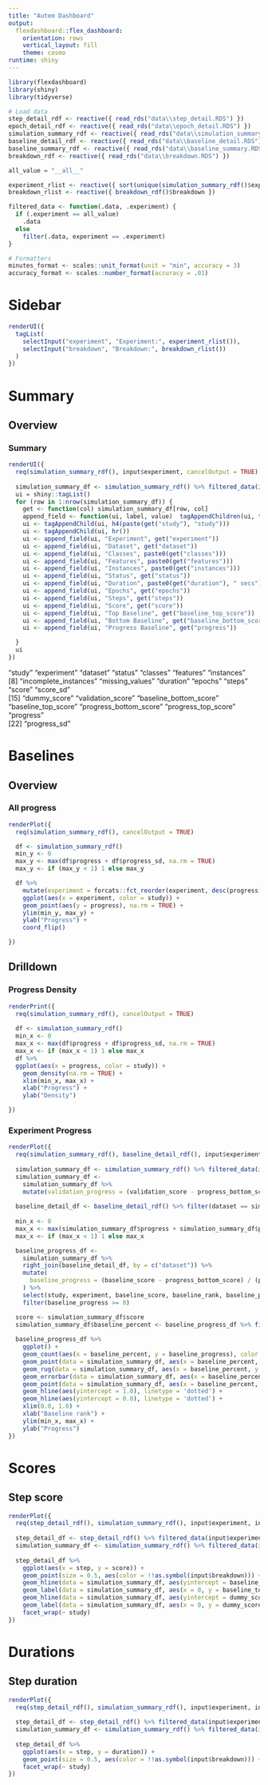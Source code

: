 ---
title: "Autem Dashboard"
output: 
  flexdashboard::flex_dashboard:
    orientation: rows
    vertical_layout: fill
    theme: cosmo
runtime: shiny
---

```{r setup, include=FALSE}
library(flexdashboard)
library(shiny)
library(tidyverse)
```

```{r load, include=FALSE}

# Load data
step_detail_rdf <- reactive({ read_rds("data\\step_detail.RDS") })
epoch_detail_rdf <- reactive({ read_rds("data\\epoch_detail.RDS") })
simulation_summary_rdf <- reactive({ read_rds("data\\simulation_summary.RDS") })
baseline_detail_rdf <- reactive({ read_rds("data\\baseline_detail.RDS") })
baseline_summary_rdf <- reactive({ read_rds("data\\baseline_summary.RDS") })
breakdown_rdf <- reactive({ read_rds("data\\breakdown.RDS") })

all_value = "__all__"

experiment_rlist <- reactive({ sort(unique(simulation_summary_rdf()$experiment)) })
breakdown_rlist <- reactive({ breakdown_rdf()$breakdown })

filtered_data <- function(.data, .experiment) {
  if (.experiment == all_value)
    .data
  else
    filter(.data, experiment == .experiment)
}

# Formatters
minutes_format <- scales::unit_format(unit = "min", accuracy = 3)
accuracy_format <- scales::number_format(accuracy = .01)

```

Sidebar {.sidebar}
=====================================

```{r}

renderUI({
  tagList(
    selectInput("experiment", "Experiment:", experiment_rlist()),
    selectInput("breakdown", "Breakdown:", breakdown_rlist())
  )
})

```

Summary {data-orientation=columns}
=====================================  

Overview
-----------------------------------------------------------------------

### Summary

```{r}

renderUI({
  req(simulation_summary_rdf(), input$experiment, cancelOutput = TRUE)
  
  simulation_summary_df <- simulation_summary_rdf() %>% filtered_data(input$experiment)
  ui = shiny::tagList()
  for (row in 1:nrow(simulation_summary_df)) {
    get <- function(col) simulation_summary_df[row, col]
    append_field <- function(ui, label, value)  tagAppendChildren(ui, tags$label(paste(label, ":")), tags$span(value), tags$br())
    ui <- tagAppendChild(ui, h4(paste(get("study"), "study")))
    ui <- tagAppendChild(ui, hr())
    ui <- append_field(ui, "Experiment", get("experiment"))
    ui <- append_field(ui, "Dataset", get("dataset"))
    ui <- append_field(ui, "Classes", paste0(get("classes")))
    ui <- append_field(ui, "Features", paste0(get("features")))
    ui <- append_field(ui, "Instances", paste0(get("instances")))
    ui <- append_field(ui, "Status", get("status"))
    ui <- append_field(ui, "Duration", paste0(get("duration"), " secs"))
    ui <- append_field(ui, "Epochs", get("epochs"))
    ui <- append_field(ui, "Steps", get("steps"))
    ui <- append_field(ui, "Score", get("score"))
    ui <- append_field(ui, "Top Baseline", get("baseline_top_score"))
    ui <- append_field(ui, "Bottom Baseline", get("baseline_bottom_score"))
    ui <- append_field(ui, "Progress Baseline", get("progress"))

  }
  ui
})

```



"study"                 "experiment"            "dataset"               "status"                "classes"               "features"              "instances"            
 [8] "incomplete_instances"  "missing_values"        "duration"              "epochs"                "steps"                 "score"                 "score_sd"             
[15] "dummy_score"           "validation_score"      "baseline_bottom_score" "baseline_top_score"    "progress_bottom_score" "progress_top_score"    "progress"             
[22] "progress_sd"

Baselines {data-orientation=columns}
=====================================  

Overview
-----------------------------------------------------------------------

### All progress

```{r}

renderPlot({
  req(simulation_summary_rdf(), cancelOutput = TRUE)

  df <- simulation_summary_rdf()
  min_y <- 0
  max_y <- max(df$progress + df$progress_sd, na.rm = TRUE)
  max_y <- if (max_y < 1) 1 else max_y

  df %>%
    mutate(experiment = forcats::fct_reorder(experiment, desc(progress))) %>%
    ggplot(aes(x = experiment, color = study)) +
    geom_point(aes(y = progress), na.rm = TRUE) +
    ylim(min_y, max_y) +
    ylab("Progress") +
    coord_flip()

})

```

Drilldown
-----------------------------------------------------------------------

### Progress Density

```{r}

renderPrint({
  req(simulation_summary_rdf(), cancelOutput = TRUE)
  
  df <- simulation_summary_rdf()
  min_x <- 0
  max_x <- max(df$progress + df$progress_sd, na.rm = TRUE)
  max_x <- if (max_x < 1) 1 else max_x
  df %>%
  ggplot(aes(x = progress, color = study)) +
    geom_density(na.rm = TRUE) +
    xlim(min_x, max_x) +
    xlab("Progress") +
    ylab("Density")

})

```

### Experiment Progress

```{r}

renderPlot({
  req(simulation_summary_rdf(), baseline_detail_rdf(), input$experiment, cancelOutput = TRUE)
  
  simulation_summary_df <- simulation_summary_rdf() %>% filtered_data(input$experiment)
  simulation_summary_df <-
    simulation_summary_df %>%
    mutate(validation_progress = (validation_score - progress_bottom_score) / (progress_top_score - progress_bottom_score))
  
  baseline_detail_df <- baseline_detail_rdf() %>% filter(dataset == simulation_summary_df$dataset)
  
  min_x <- 0
  max_x <- max(simulation_summary_df$progress + simulation_summary_df$progress_sd, simulation_summary_df$validation_progress)
  max_x <- if (max_x < 1) 1 else max_x

  baseline_progress_df <-
    simulation_summary_df %>%
    right_join(baseline_detail_df, by = c("dataset")) %>%
    mutate(
      baseline_progress = (baseline_score - progress_bottom_score) / (progress_top_score - progress_bottom_score)
    ) %>%
    select(study, experiment, baseline_score, baseline_rank, baseline_percent, baseline_progress) %>%
    filter(baseline_progress >= 0)

  score <- simulation_summary_df$score
  simulation_summary_df$baseline_percent <- baseline_progress_df %>% filter(baseline_score <= score) %>% pull(baseline_percent) %>% max()
    
  baseline_progress_df %>%
    ggplot() +
    geom_count(aes(x = baseline_percent, y = baseline_progress), color = "DarkGrey") +
    geom_point(data = simulation_summary_df, aes(x = baseline_percent, y = progress, color = study, shape ="score"), size = 3) +
    geom_rug(data = simulation_summary_df, aes(x = baseline_percent, y = progress, color = study), sides="trbl") +
    geom_errorbar(data = simulation_summary_df, aes(x = baseline_percent, ymin = progress-progress_sd, ymax=progress+progress_sd), width = 0.05, na.rm = TRUE) +
    geom_point(data = simulation_summary_df, aes(x = baseline_percent, y = validation_progress, color = study, shape ="validation"), size = 3) +
    geom_hline(aes(yintercept = 1.0), linetype = 'dotted') +
    geom_hline(aes(yintercept = 0.0), linetype = 'dotted') +
    xlim(0.0, 1.0) +
    xlab("Baseline rank") +
    ylim(min_x, max_x) +
    ylab("Progress")
})

```


Scores {data-orientation=rows}
=====================================

Step score
-----------------------------------------------------------------------

```{r}

renderPlot({
  req(step_detail_rdf(), simulation_summary_rdf(), input$experiment, input$breakdown, cancelOutput = TRUE)
  
  step_detail_df <- step_detail_rdf() %>% filtered_data(input$experiment) %>% filter(!is.na(score))
  simulation_summary_df <- simulation_summary_rdf() %>% filtered_data(input$experiment)
  
  step_detail_df %>%
    ggplot(aes(x = step, y = score)) +
    geom_point(size = 0.5, aes(color = !!as.symbol(input$breakdown))) +
    geom_hline(data = simulation_summary_df, aes(yintercept = baseline_top_score), linetype = 'dotted') +
    geom_label(data = simulation_summary_df, aes(x = 0, y = baseline_top_score, label = accuracy_format(baseline_top_score))) +
    geom_hline(data = simulation_summary_df, aes(yintercept = dummy_score), linetype = 'dotted') +
    geom_label(data = simulation_summary_df, aes(x = 0, y = dummy_score, label = accuracy_format(dummy_score))) +
    facet_wrap(~ study)
})

```

Durations {data-orientation=rows}
=====================================

Step duration
-----------------------------------------------------------------------

```{r}

renderPlot({
  req(step_detail_rdf(), simulation_summary_rdf(), input$experiment, input$breakdown, cancelOutput = TRUE)
  
  step_detail_df <- step_detail_rdf() %>% filtered_data(input$experiment) %>% filter(!is.na(duration))
  simulation_summary_df <- simulation_summary_rdf() %>% filtered_data(input$experiment)
  
  step_detail_df %>%
    ggplot(aes(x = step, y = duration)) +
    geom_point(size = 0.5, aes(color = !!as.symbol(input$breakdown))) +
    facet_wrap(~ study)
})

```

